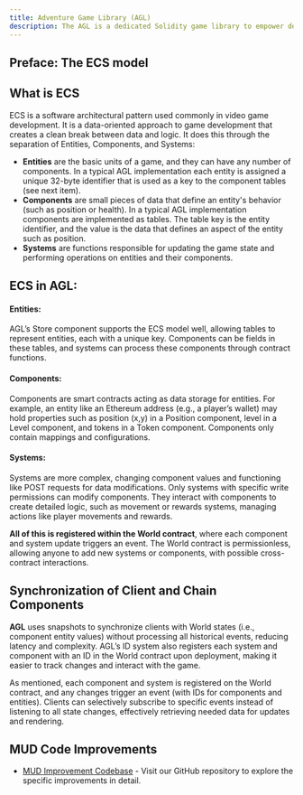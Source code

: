 ```yaml
---
title: Adventure Game Library (AGL)
description: The AGL is a dedicated Solidity game library to empower developers to efficiently create fully onchain games(FOCGs). This library is rooted in classic MUD principles but extended with modern architectural patterns such as the Entity Component System (ECS), which supports a more modular and scalable approach to game development.Additionally, we have made improvements to the MUD code to enhance its functionality and performance.
---
```


## Preface: The ECS model
## What is ECS

ECS is a software architectural pattern used commonly in video game development. It is a data-oriented approach to game development that creates a clean break between data and logic. It does this through the separation of Entities, Components, and Systems:

- **Entities** are the basic units of a game, and they can have any number of components. In a typical AGL implementation each entity is assigned a unique 32-byte identifier that is used as a key to the component tables (see next item).
- **Components** are small pieces of data that define an entity's behavior (such as position or health). In a typical AGL implementation components are implemented as tables. The table key is the entity identifier, and the value is the data that defines an aspect of the entity such as position.
- **Systems** are functions responsible for updating the game state and performing operations on entities and their components.

## ECS in AGL:

#### Entities:

AGL’s Store component supports the ECS model well, allowing tables to represent entities, each with a unique key. Components can be fields in these tables, and systems can process these components through contract functions.

#### Components:

Components are smart contracts acting as data storage for entities. For example, an entity like an Ethereum address (e.g., a player’s wallet) may hold properties such as position (x,y) in a Position component, level in a Level component, and tokens in a Token component. Components only contain mappings and configurations.

#### Systems:

Systems are more complex, changing component values and functioning like POST requests for data modifications. Only systems with specific write permissions can modify components. They interact with components to create detailed logic, such as movement or rewards systems, managing actions like player movements and rewards.

**All of this is registered within the World contract**, where each component and system update triggers an event. The World contract is permissionless, allowing anyone to add new systems or components, with possible cross-contract interactions.

## Synchronization of Client and Chain Components

**AGL** uses snapshots to synchronize clients with World states (i.e., component entity values) without processing all historical events, reducing latency and complexity. AGL’s ID system also registers each system and component with an ID in the World contract upon deployment, making it easier to track changes and interact with the game.

As mentioned, each component and system is registered on the World contract, and any changes trigger an event (with IDs for components and entities). Clients can selectively subscribe to specific events instead of listening to all state changes, effectively retrieving needed data for updates and rendering.


## MUD Code Improvements

- [MUD Improvement Codebase](https://github.com/AdventureGoldDao/adventure-engine/tree/audit) - Visit our GitHub repository to explore the specific improvements in detail.